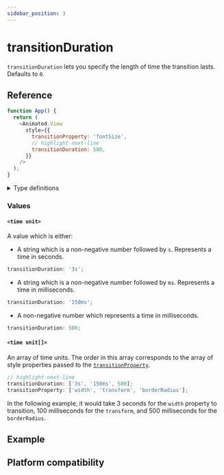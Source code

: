 ```yaml
---
sidebar_position: 3
---
```


# transitionDuration

`transitionDuration` lets you specify the length of time the transition lasts. Defaults to `0`.


<InteractiveExample
  src={TransitionDurationBasicSrc}
  component={TransitionDurationBasic}
/>

## Reference

```javascript
function App() {
  return (
    <Animated.View
      style={{
        transitionProperty: 'fontSize',
        // highlight-next-line
        transitionDuration: 500,
      }}
    />
  );
}
```

<details>
<summary>Type definitions</summary>

```typescript
type TimeUnit = `${number}s` | `${number}ms` | number;

type CSSTransitionDuration = TimeUnit | TimeUnit[];
```

</details>

### Values

#### `<time unit>`

A value which is either:

- A string which is a non-negative number followed by `s`. Represents a time in seconds.

<Indent>

```typescript
transitionDuration: '3s';
```

</Indent>

- A string which is a non-negative number followed by `ms`. Represents a time in milliseconds.

<Indent>

```typescript
transitionDuration: '150ms';
```

</Indent>

- A non-negative number which represents a time in milliseconds.

<Indent>

```typescript
transitionDuration: 500;
```

</Indent>

#### `<time unit[]>`

An array of time units. The order in this array corresponds to the array of style properties passed to the [`transitionProperty`](/docs/next/css-transitions/transition-property#style-property-1).

```typescript
// highlight-next-line
transitionDuration: ['3s', '150ms', 500];
transitionProperty: ['width', 'transform', 'borderRadius'];
```

In the following example, it would take 3 seconds for the `width` property to transition, 100 milliseconds for the `transform`, and 500 milliseconds for the `borderRadius`.

## Example


<InteractiveExample
  src={TransitionDurationSrc}
  component={TransitionDuration}
/>

## Platform compatibility

<PlatformCompatibility android ios web />
